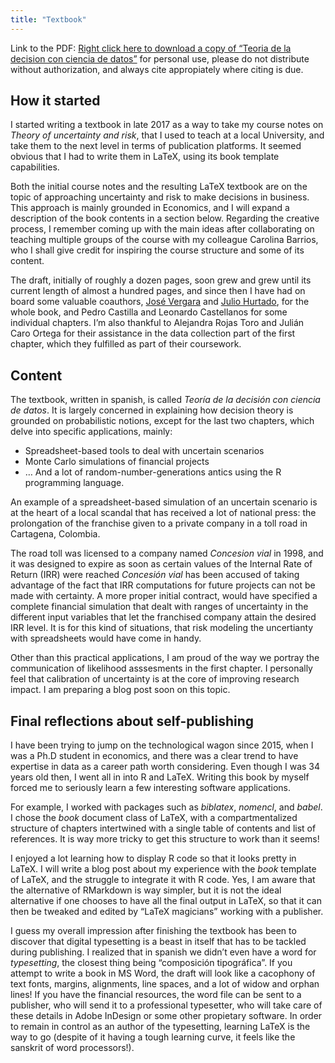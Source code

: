 ```yaml
---
title: "Textbook"
---
```


Link to the PDF: [Right click here to download a copy of "Teoria de la decision con ciencia de datos"](https://github.com/rfortich/textbook_teoria_decision_ciencia_datos/blob/main/decision_theory_textbook_fortich_etal_2021.pdf) for personal use, please do not distribute without authorization, and always cite appropiately where citing is due.

## How it started

I started writing a textbook in late 2017 as a way to take my course notes on *Theory of uncertainty and risk*, that I used to teach at a local University, and take them to the next level in terms of publication platforms.  It seemed obvious that I had to write them in LaTeX, using its book template capabilities.  

Both the initial course notes and the resulting LaTeX textbook are on the topic of approaching uncertainty and risk to make decisions in business.  This approach is mainly grounded in Economics, and I will expand a description of the book contents in a section below.  Regarding the creative process, I remember coming up with the main ideas after collaborating on teaching multiple groups of the course with my colleague Carolina Barrios, who I shall give credit for inspiring the course structure and some of its content.

The draft, initially of roughly a dozen pages, soon grew and grew until its current length of  almost a hundred pages, and since then I have had on board some valuable coauthors, [José Vergara](https://www.utb.edu.co/profesores/jose-julio-vergara-arrieta/) and [Julio Hurtado](https://www.utb.edu.co/profesores/julio-seferino-hurtado-marquez-2/), for the whole book, and Pedro Castilla and Leonardo Castellanos for some individual chapters. I'm also thankful to Alejandra Rojas Toro and Julián Caro Ortega for their assistance in the data collection part of the first chapter, which they fulfilled as part of their coursework. 

## Content
The textbook, written in spanish, is called *Teoría de la decisión con ciencia de datos*.  It is largely concerned in explaining how decision theory is grounded on probabilistic notions, except for the last two chapters, which delve into specific applications, mainly: 

* Spreadsheet-based tools to deal with uncertain scenarios
* Monte Carlo simulations of financial projects
* ... And a lot of random-number-generations antics using the R programming language.  

An example of a spreadsheet-based simulation of an uncertain scenario is at the heart of a local scandal that has received a lot of national press: the prolongation of the franchise given to a private company in a toll road in Cartagena, Colombia.  

The road toll was licensed to a company named *Concesion vial* in 1998, and it was designed to expire as soon as certain values of the Internal Rate of Return (IRR) were reached  *Concesión vial* has been accused of taking advantage of the fact that IRR computations for future projects can not be made with certainty.  A more proper initial contract, would have specified a complete financial simulation that dealt with ranges of uncertainty in the different input variables that let the franchised company attain the desired IRR level.   It is for this kind of situations, that risk modeling the uncertianty with spreadsheets would have come in handy.

Other than this practical applications, I am proud of the way we portray the communication of likelihood asssesments in the first chapter.  I personally feel that calibration of uncertainty is at the core of improving research impact. I am preparing a blog post soon on this topic.  

## Final reflections about self-publishing
I have been trying to jump on the technological wagon since 2015, when I was a Ph.D student in economics, and there was a clear trend to have expertise in data as a career path worth considering. Even though I was 34 years old then, I went all in into R and LaTeX.  Writing this book by myself forced me to seriously learn a few interesting software applications.  

For example, I worked with packages such as *biblatex*, *nomencl*, and *babel*. I chose the *book* document class of LaTeX, with a compartmentalized structure of chapters intertwined with a single table of contents and list of references. It is way more tricky to get this structure to work than it seems!  

I enjoyed a lot learning how to display R code so that it looks pretty in LaTeX.  I will write a blog post about my experience with the *book* template of LaTeX, and the struggle to integrate it with R code.  Yes, I am aware that the alternative of RMarkdown is way simpler, but it is not the ideal alternative if one chooses to have all the final output in LaTeX, so that it can then be tweaked and edited by "LaTeX magicians" working with a publisher.

I guess my overall impression after finishing the textbook has been to discover that digital typesetting is a beast in itself that has to be tackled during publishing.  I realized that in spanish we didn't even have a word for *typesetting*, the closest thing being "composición tipográfica".  If you attempt to write a book in MS Word, the draft will look like a cacophony of text fonts, margins, alignments, line spaces, and a lot of widow and orphan lines!  If you have the financial resources, the word file can be sent to a publisher, who will send it to a professional typesetter, who will take care of these details in Adobe InDesign or some other propietary software.  In order to remain in control as an author of the typesetting, learning LaTeX is the way to go (despite of it having a tough learning curve, it feels like the sanskrit of word processors!).